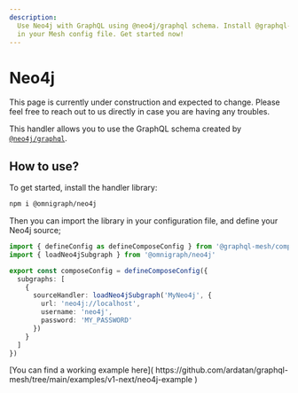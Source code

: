```yaml
---
description:
  Use Neo4j with GraphQL using @neo4j/graphql schema. Install @graphql-mesh/neo4j to use it directly
  in your Mesh config file. Get started now!
---
```



# Neo4j

<Callout>
  This page is currently under construction and expected to change. Please feel free to reach out to
  us directly in case you are having any troubles.
</Callout>

This handler allows you to use the GraphQL schema created by
[`@neo4j/graphql`](https://github.com/neo4j/graphql).

## How to use?

To get started, install the handler library:

```sh npm2yarn
npm i @omnigraph/neo4j
```

Then you can import the library in your configuration file, and define your Neo4j source;

```ts filename="mesh.config.ts" {2,7-9}
import { defineConfig as defineComposeConfig } from '@graphql-mesh/compose-cli'
import { loadNeo4jSubgraph } from '@omnigraph/neo4j'

export const composeConfig = defineComposeConfig({
  subgraphs: [
    {
      sourceHandler: loadNeo4jSubgraph('MyNeo4j', {
        url: 'neo4j://localhost',
        username: 'neo4j',
        password: 'MY_PASSWORD'
      })
    }
  ]
})
```

<Callout>
  [You can find a working example here](
  https://github.com/ardatan/graphql-mesh/tree/main/examples/v1-next/neo4j-example )
</Callout>
